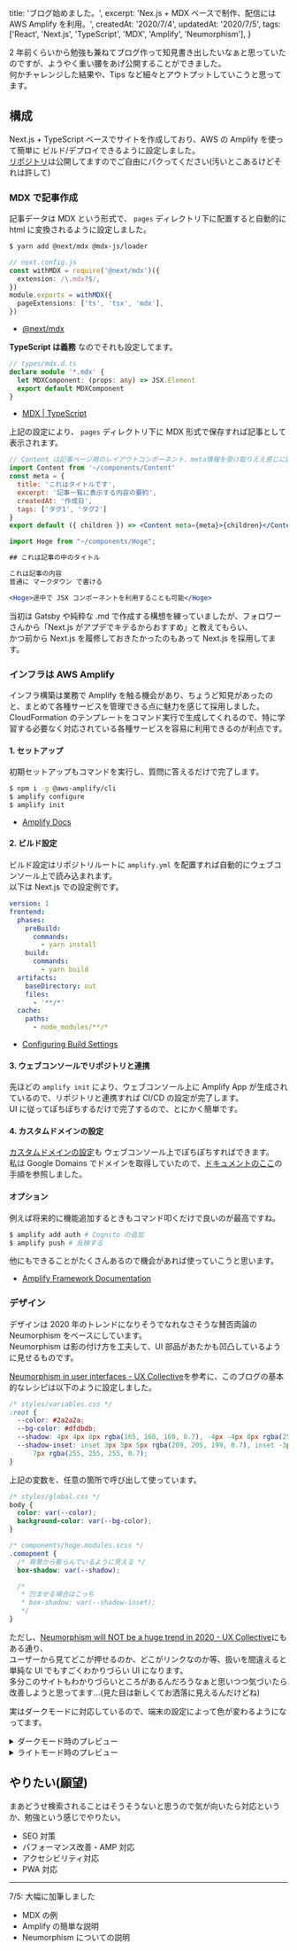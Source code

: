 
  title: 'ブログ始めました。',
  excerpt: 'Nex.js + MDX ベースで制作、配信には AWS Amplify を利用。',
  createdAt: '2020/7/4',
  updatedAt: '2020/7/5',
  tags: ['React', 'Next.js', 'TypeScript', 'MDX', 'Amplify', 'Neumorphism'],
}


2 年前くらいから勉強も兼ねてブログ作って知見書き出したいなぁと思っていたのですが、ようやく重い腰をあげ公開することができました。  
何かチャレンジした結果や、Tips など細々とアウトプットしていこうと思ってます。

## 構成

Next.js + TypeScript ベースでサイトを作成しており、AWS の Amplify を使って簡単に ビルド/デプロイできるように設定しました。  
[リポジトリ](https://github.com/yKicchan/BLOG)は公開してますのでご自由にパクってください(汚いとこあるけどそれは許して)

### MDX で記事作成

記事データは MDX という形式で、 `pages` ディレクトリ下に配置すると自動的に html に変換されるように設定しました。

```bash
$ yarn add @next/mdx @mdx-js/loader
```

```ts
// next.config.js
const withMDX = require('@next/mdx')({
  extension: /\.mdx?$/,
})
module.exports = withMDX({
  pageExtensions: ['ts', 'tsx', 'mdx'],
})
```

- [@next/mdx](https://github.com/vercel/next.js/tree/canary/packages/next-mdx)

**TypeScript は義務** なのでそれも設定してます。

```ts
// types/mdx.d.ts
declare module '*.mdx' {
  let MDXComponent: (props: any) => JSX.Element
  export default MDXComponent
}
```

- [MDX | TypeScript](https://mdxjs.com/advanced/typescript)

上記の設定により、 `pages` ディレクトリ下に MDX 形式で保存すれば記事として表示されます。

```jsx
// Content は記事ページ用のレイアウトコンポーネント、meta情報を受け取りええ感じに設定してる
import Content from '~/components/Content'
const meta = {
  title: 'これはタイトルです',
  excerpt: '記事一覧に表示する内容の要約',
  createdAt: '作成日',
  tags: ['タグ1', 'タグ2']
}
export default ({ children }) => <Content meta={meta}>{children}</Content>

import Hoge from "~/components/Hoge";

## これは記事の中のタイトル

これは記事の内容
普通に マークダウン で書ける

<Hoge>途中で JSX コンポーネントを利用することも可能</Hoge>
```

当初は Gatsby や純粋な .md で作成する構想を練っていましたが、フォロワーさんから「Next.js がアプデでキテるからおすすめ」と教えてもらい、  
かつ前から Next.js を履修しておきたかったのもあって Next.js を採用してます。

### インフラは AWS Amplify

インフラ構築は業務で Amplify を触る機会があり、ちょうど知見があったのと、まとめて各種サービスを管理できる点に魅力を感じて採用しました。  
CloudFormation のテンプレートをコマンド実行で生成してくれるので、特に学習する必要なく対応されている各種サービスを容易に利用できるのが利点です。

#### 1. セットアップ

初期セットアップもコマンドを実行し、質問に答えるだけで完了します。

```bash
$ npm i -g @aws-amplify/cli
$ amplify configure
$ amplify init
```

- [Amplify Docs](https://docs.amplify.aws/cli/start/install)

#### 2. ビルド設定

ビルド設定はリポジトリルートに `amplify.yml` を配置すれば自動的にウェブコンソール上で読み込まれます。  
以下は Next.js での設定例です。

```yml
version: 1
frontend:
  phases:
    preBuild:
      commands:
        - yarn install
    build:
      commands:
        - yarn build
  artifacts:
    baseDirectory: out
    files:
      - '**/*'
  cache:
    paths:
      - node_modules/**/*
```

- [Configuring Build Settings](https://docs.aws.amazon.com/amplify/latest/userguide/build-settings.html)

#### 3. ウェブコンソールでリポジトリと連携

先ほどの `amplify init` により、ウェブコンソール上に Amplify App が生成されているので、リポジトリと連携すれば CI/CD の設定が完了します。  
UI に従ってぽちぽちするだけで完了するので、とにかく簡単です。

#### 4. カスタムドメインの設定

[カスタムドメインの設定](https://docs.aws.amazon.com/amplify/latest/userguide/custom-domains.html)も ウェブコンソール上でぽちぽちすればできます。  
私は Google Domains でドメインを取得していたので、[ドキュメントのここ](https://docs.aws.amazon.com/amplify/latest/userguide/to-add-a-custom-domain-managed-by-google-domains.html)の手順を参照しました。

#### オプション

例えば将来的に機能追加するときもコマンド叩くだけで良いのが最高ですね。

```bash
$ amplify add auth # Cognito の追加
$ amplify push # 反映する
```

他にもできることがたくさんあるので機会があれば使っていこうと思います。

- [Amplify Framework Documentation](https://docs.amplify.aws/)

### デザイン

デザインは 2020 年のトレンドになりそうでなれなさそうな賛否両論の Neumorphism をベースにしています。  
Neumorphism は影の付け方を工夫して、UI 部品があたかも凹凸しているように見せるものです。

[Neumorphism in user interfaces - UX Collective](https://uxdesign.cc/neumorphism-in-user-interfaces-b47cef3bf3a6)を参考に、このブログの基本的なレシピは以下のように設定しました。

```css
/* styles/variables.css */
:root {
  --color: #2a2a2a;
  --bg-color: #dfdbdb;
  --shadow: 4px 4px 8px rgba(165, 160, 160, 0.7), -4px -4px 8px rgba(255, 255, 255, 0.7);
  --shadow-inset: inset 3px 3px 5px rgba(209, 205, 199, 0.7), inset -3px -3px
      7px rgba(255, 255, 255, 0.7);
}
```

上記の変数を、任意の箇所で呼び出して使っています。

```css
/* styles/global.css */
body {
  color: var(--color);
  background-color: var(--bg-color);
}

/* components/hoge.modules.scss */
.comopnent {
  /* 背景から膨らんでいるように見える */
  box-shadow: var(--shadow);

  /*
   * 凹ませる場合はこっち
   * box-shadow: var(--shadow-inset);
   */
}
```

ただし、[Neumorphism will NOT be a huge trend in 2020 - UX Collective](https://uxdesign.cc/neumorphism-will-not-be-a-huge-trend-in-2020-67a8c35e52cc)にもある通り、  
ユーザーから見てどこが押せるのか、どこがリンクなのか等、扱いを間違えると単純な UI でもすごくわかりづらい UI になります。  
多分このサイトもわかりづらいところがあるんだろうなぁと思いつつ気づいたら改善しようと思ってます...(見た目は新しくてお洒落に見えるんだけどね)

実はダークモードに対応しているので、端末の設定によって色が変わるようになってます。

<details>
  <summary>ダークモード時のプレビュー</summary>

[![dark thema](/images/20200704/dark.png)](/images/20200704/dark.png)

</details>

<details>
  <summary>ライトモード時のプレビュー</summary>

[![light thema](/images/20200704/light.png)](/images/20200704/light.png)

</details>

## やりたい(願望)

まあどうせ検索されることはそうそうないと思うので気が向いたら対応というか、勉強という感じでやりたい。

- SEO 対策
- パフォーマンス改善・AMP 対応
- アクセシビリティ対応
- PWA 対応

---

7/5: 大幅に加筆しました

- MDX の例
- Amplify の簡単な説明
- Neumorphism についての説明
